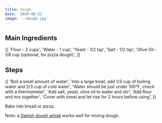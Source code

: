```yaml
---
title: Dough
date: '2020-06-22'
image: './dough.jpg'
---
```


## Main Ingredients

<List>
  {[
    'Flour - 2 cups',
    'Water - 1 cup',
    'Yeast - 1/2 tsp',
    'Salt - 1/2 tsp',
    'Olive Oil - 1/8 cup (optional, for pizza dough)',
  ]}
</List>

## Steps

<List>
  {[
    'Boil a small amount of water',
    'Into a large bowl, add 1/3 cup of boiling water and 2/3 cup of cold water',
    'Water should be just under 100°F, check with a thermometer',
    'Add salt, yeast, olive oil to water and stir',
    'Add flour and mix together',
    'Cover with towel and let rise for 2 hours before using',
  ]}
</List>

Bake into bread or pizza.

Note: a [Danish dough whisk](https://www.google.com/search?q=danish+dough+whisk&source=lnms&tbm=isch&sa=X&ved=2ahUKEwjnu_yrn5bqAhXMGs0KHZPUCckQ_AUoAnoECA0QBA&biw=1440&bih=802) works well for mixing dough.
